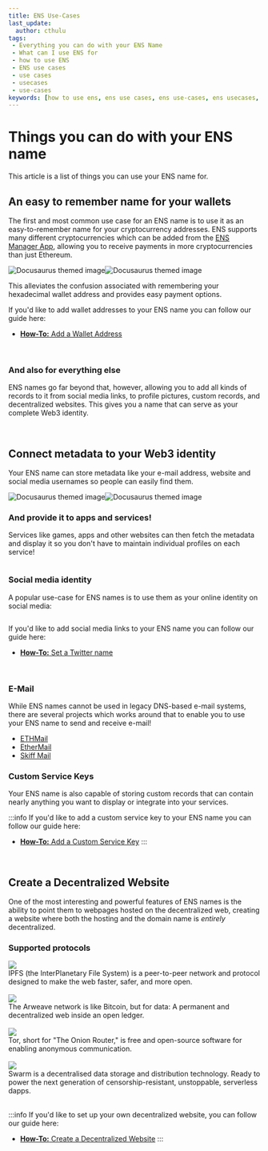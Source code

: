 ```yaml
---
title: ENS Use-Cases
last_update:
  author: cthulu
tags:
 - Everything you can do with your ENS Name
 - What can I use ENS for
 - how to use ENS
 - ENS use cases
 - use cases
 - usecases
 - use-cases
keywords: [how to use ens, ens use cases, ens use-cases, ens usecases, use cases, use-cases, usecases, things to do with your ens, things to do with your ens name, everything you can do with your ens, everything you can do with your ens name, what can i use ens for]
---
```


# Things you can do with your ENS name
This article is a list of things you can use your ENS name for.

## An easy to remember name for your wallets
The first and most common use case for an ENS name is to use it as an easy-to-remember name for your cryptocurrency addresses.
ENS supports many different cryptocurrencies which can be added from the [ENS Manager App](https://app.ens.domains), allowing you to receive payments in more cryptocurrencies than just Ethereum.

![Docusaurus themed image](/img/ens-map-medium.svg#gh-light-mode-only)![Docusaurus themed image](/img/ens-map-medium-dark.svg#gh-dark-mode-only)

This alleviates the confusion associated with remembering your hexadecimal wallet address and provides easy payment options.

If you'd like to add wallet addresses to your ENS name you can follow our guide here:
 - [**How-To:** Add a Wallet Address](/howto/add-wallet-address)

<br/>

### And also for everything else
ENS names go far beyond that, however, allowing you to add all kinds of records to it from social media links, to profile pictures, custom records, and decentralized websites.
This gives you a name that can serve as your complete Web3 identity.

<br/>

## Connect metadata to your Web3 identity
Your ENS name can store metadata like your e-mail address, website and social media usernames so people can easily find them.

![Docusaurus themed image](/img/ens-map-social.svg#gh-light-mode-only)![Docusaurus themed image](/img/ens-map-social-dark.svg#gh-dark-mode-only)

### And provide it to apps and services!
Services like games, apps and other websites can then fetch the metadata and display it so you don't have to maintain individual profiles on each service!

<BrowserWindow url="https://nick.eth.xyz">
  <p align="center">
    <Image img="/img/ethxyz-nick.png"/>
  </p>
</BrowserWindow>

<!--
ENS Names support numerous text records which can be used to provide on-chain metadata to connect to your social media accounts. For example, you can add your Twitter or Discord handles to your ENS records.
-->

### Social media identity
A popular use-case for ENS names is to use them as your online identity on social media:

<p align="center">
  <div class="container row twitter-bubbles">
    <div class="col-sm-4"><Image img="/img/twitter-nick.png"/></div>
    <div class="col-sm-4"><Image img="/img/twitter-alisha.png"/></div>
    <div class="col-sm-4"><Image img="/img/twitter-jeff.png"/></div>
    <div class="col-sm-4"><Image img="/img/twitter-khori.png"/></div>
  </div>
</p>

If you'd like to add social media links to your ENS name you can follow our guide here:
 - [**How-To:** Set a Twitter name](/howto/set-twitter-name)

<br/>

<!--

### URLs and E-Mail  
 *Your ENS name can store your e-mail and website addresses so people can easily find them.*

-->

### E-Mail
While ENS names cannot be used in legacy DNS-based e-mail systems, there are several projects which works around that to enable you to use your ENS name to send and receive e-mail!

 - [ETHMail](https://ethmail.cc/)
 - [EtherMail](https://ethermail.io/)
 - [Skiff Mail](https://skiff.com/mail)

### Custom Service Keys 
Your ENS name is also capable of storing custom records that can contain nearly anything you want to display or integrate into your services.

:::info
If you'd like to add a custom service key to your ENS name you can follow our guide here:
 - [**How-To:** Add a Custom Service Key](/howto/add-custom-record)
:::

<br/>

## Create a Decentralized Website
One of the most interesting and powerful features of ENS names is the ability to point them to webpages hosted on the decentralized web, creating a website where both the hosting and the domain name is *entirely* decentralized.

### Supported protocols

<div class="container protocol-items">
  <div class="row row-no-gutters" style={{'padding':'1rem 1rem 1rem 1rem','columnGap':'1rem'}}>
    <div class="col-sm-4" style={{'width':'10%'}}><img src="/img/logos/ipfs-logo.png"/></div>
    <div class="col-sm-8" style={{'maxWidth':'88%','position':'relative'}}><a href="https://ipfs.tech" alt="IPFS Link" class="card-link"><span></span></a>IPFS (the InterPlanetary File System) is a peer-to-peer network and protocol designed to make the web faster, safer, and more open.</div>
  </div>
</div>
<br/>
<div class="container protocol-items">
  <div class="row row-no-gutters" style={{'padding':'1rem 1rem 1rem 1rem','columnGap':'1rem'}}>
    <div class="col-sm-4" style={{'padding':'0','width':'10%'}}><img src="/img/logos/arweave-logo.svg"/></div>
    <div class="col-sm-8" style={{'maxWidth':'88%','position':'relative'}}><a href="https://www.arweave.org" alt="Arweave Link" class="card-link"><span></span></a>The Arweave network is like Bitcoin, but for data: A permanent and decentralized web inside an open ledger.</div>
  </div>
</div>
<br/>
<div class="container protocol-items">
  <div class="row row-no-gutters" style={{'padding':'1rem 1rem 1rem 1rem','columnGap':'1rem'}}>
    <div class="col-sm-4" style={{'width':'10%'}}><img src="/img/logos/tor-logo.svg"/></div>
    <div class="col-sm-8" style={{'maxWidth':'88%','position':'relative'}}><a href="https://torproject.org" alt="Tor project Link" class="card-link"><span></span></a>Tor, short for "The Onion Router," is free and open-source software for enabling anonymous communication.</div>
  </div>
</div>
<br/>
<div class="container protocol-items">
  <div class="row row-no-gutters" style={{'padding':'1rem 1rem 1rem 1rem','columnGap':'1rem'}}>
    <div class="col-sm-4" style={{'width':'10%'}}><img src="/img/logos/swarm-logo.png"/></div>
    <div class="col-sm-8" style={{'maxWidth':'88%','position':'relative'}}><a href="https://www.ethswarm.org/" alt="Swarm link" class="card-link"><span></span></a>Swarm is a decentralised data storage and distribution technology. Ready to power the next generation of censorship-resistant, unstoppable, serverless dapps.</div>
  </div>
</div>
<br/>

:::info
  If you'd like to set up your own decentralized website, you can follow our guide here:
  - [**How-To:** Create a Decentralized Website](/howto/decentralized-website)
:::